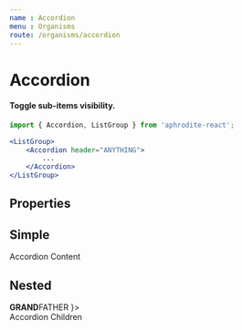 ```yaml
---
name : Accordion
menu : Organisms
route: /organisms/accordion
---
```



# Accordion
#### Toggle sub-items visibility.
```jsx
import { Accordion, ListGroup } from 'aphrodite-react';

<ListGroup>
    <Accordion header="ANYTHING">
        ...
    </Accordion>
</ListGroup>
```

## Properties
<Props of={Accordion} />

## Simple
<Playground>
    <ListGroup>
        <Accordion header="ANYTHING">
            <div style={{ padding: '10px 15px' }}>
                Accordion Content
            </div>
        </Accordion>
    </ListGroup>
</Playground>

## Nested
<Playground>
    <ListGroup>
        <Accordion
            headerDark
            headerStyles={{ color: 'red' }}
            header={
                <div>
                    <strong>GRAND</strong>FATHER
                </div>
            }>
            <div>
                <Accordion header="FATHER">
                    <div style={{ padding: '10px 15px' }}>
                        Accordion Children
                    </div>
                </Accordion>
            </div>
        </Accordion>
    </ListGroup>
</Playground>

